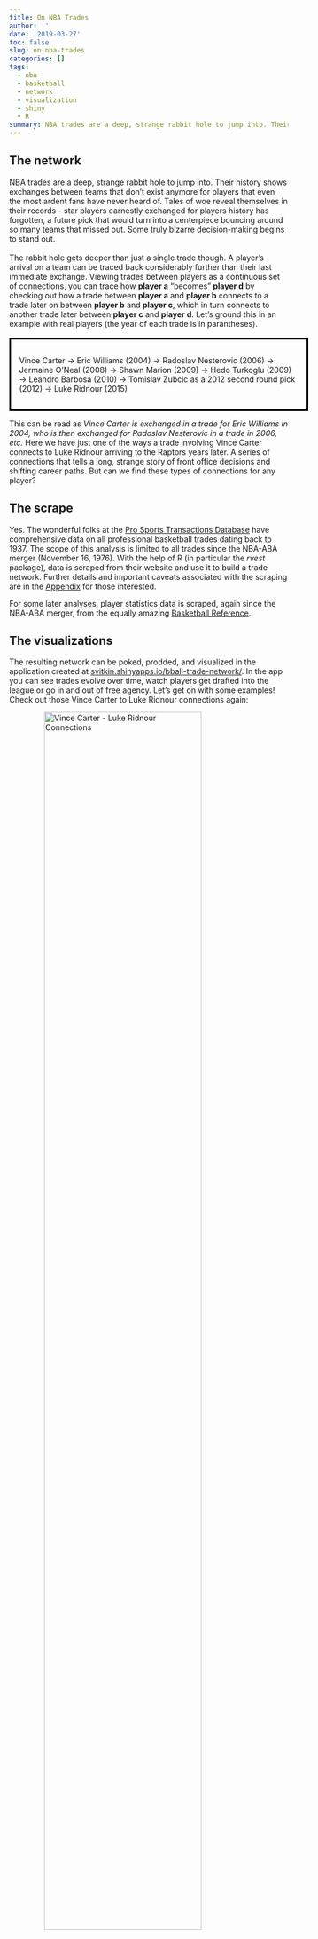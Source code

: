 ```yaml
---
title: On NBA Trades
author: ''
date: '2019-03-27'
toc: false
slug: on-nba-trades
categories: []
tags:
  - nba
  - basketball
  - network
  - visualization
  - shiny
  - R
summary: NBA trades are a deep, strange rabbit hole to jump into. Their history shows exchanges between teams that don't exist anymore for players that even the most ardent fans have never heard of. Tales of woe reveal themselves in their records - star players earnestly exchanged for players history has forgotten, a future pick that would turn into a centerpiece bouncing around so many teams that missed out. Some truly bizarre decision-making begins to stand out. 
---
```


## The network
NBA trades are a deep, strange rabbit hole to jump into. Their history shows exchanges between teams that don't exist anymore for players that even the most ardent fans have never heard of. Tales of woe reveal themselves in their records - star players earnestly exchanged for players history has forgotten, a future pick that would turn into a centerpiece bouncing around so many teams that missed out. Some truly bizarre decision-making begins to stand out. 
\
\
The rabbit hole gets deeper than just a single trade though. A player's arrival on a team can be traced back considerably further than their last immediate exchange. Viewing trades between players as a continuous set of connections, you can trace how **player a** "becomes" **player d** by checking out how a trade between **player a** and **player b** connects to a trade later on between **player b** and **player c**, which in turn connects to another trade later between **player c** and **player d**. Let's ground this in an example with real players (the year of each trade is in parantheses).
\
\
<div style="padding: 15px; border-width: 3px; border-style: solid; border-color: black; width: 100%; margin: auto;">
Vince Carter &rarr; Eric Williams (2004) &rarr; Radoslav Nesterovic (2006) &rarr; Jermaine O'Neal (2008) &rarr; Shawn Marion (2009) &rarr; Hedo Turkoglu (2009) &rarr; Leandro Barbosa (2010) &rarr; Tomislav Zubcic as a 2012 second round pick (2012) &rarr; Luke Ridnour (2015)
</div>

This can be read as *Vince Carter is exchanged in a trade for Eric Williams in 2004, who is then exchanged for Radoslav Nesterovic in a trade in 2006, etc.* Here we have just one of the ways a trade involving Vince Carter connects to Luke Ridnour arriving to the Raptors years later. A series of connections that tells a long, strange story of front office decisions and shifting career paths. But can we find these types of connections for any player? 


## The scrape
Yes. The wonderful folks at the <a href="http://prosportstransactions.com/" target="_blank">Pro Sports Transactions Database</a> have comprehensive data on all professional basketball trades dating back to 1937. The scope of this analysis is limited to all trades since the NBA-ABA merger (November 16, 1976). With the help of R (in particular the *rvest* package), data is scraped from their website and use it to build a trade network. Further details and important caveats associated with the scraping are in the [Appendix](#appendix) for those interested.

For some later analyses, player statistics data is scraped, again since the NBA-ABA merger, from the equally amazing <a href="http://basketball-reference.com/" target="_blank">Basketball Reference</a>.

## The visualizations

The resulting network can be poked, prodded, and visualized in the application created at <a href="http://svitkin.shinyapps.io/bball-trade-network/" target="_blank">svitkin.shinyapps.io/bball-trade-network/</a>. In the app you can see trades evolve over time, watch players get drafted into the league or go in and out of free agency. Let's get on with some examples!
Check out those Vince Carter to Luke Ridnour connections again:

<img src="/post/bball-network-post/vincecarter-lukeridnour.gif" alt="Vince Carter - Luke Ridnour Connections" style="display:block; margin-left:auto; margin-right: auto; width: 75%; height: 75%">

Briefly contemplate this bizarre Lebron James and Luke Walton trade relationship:

<img src="/post/bball-network-post/lebronjames-lukewalton.png" alt="Lebron James - Luke Walton Connection" style="display:block; margin-left:auto; margin-right: auto; width: 75%; height: 75%">


Indulge my obsession with Eric Bledsoe (he's the best), and check out his trade connections throughout the years:

<img src="/post/bball-network-post/ericbledsoe.gif" alt="Eric Bledsoe Connections" style="display:block; margin-left:auto; margin-right: auto; width: 75%; height: 75%">

In the application, you can find more details of each trade by hovering over connections between players. Details on how paths in the trade network are created can be found in the [Appendix](#appendix).

## The forrests
We can leverage properties of networks and our scraped player data from <a href="http://basketball-reference.com/" target="_blank">Basketball Reference</a> to dig a bit deeper. In the <a href="https://www.theringer.com/nba/2019/1/30/18202947/nba-transaction-trees" target="_blank">article</a> that inspired this whole plunge, the author describes the player Arturas Gudaitis as a Forrest Gump of trades. Someone involved in all these historic, landscape changing exchanges who no one has actually heard of or seen play much (in Gudaitis's case, not at all). Players moved around as part of the labyrinthian calculations front offices make to work within the salary cap. 

How can we find these Forrest Gumps? One way is to look at the ratio of minutes played per game (in the regular season) for a player compared to the number of players they were exchanged for in trades, the idea being to identify players who don't play very much but were involved in large trades quite a bit. However, a few data-related difficulties arise in any analysis connecting the network and player data. To connect the player trade data with the player statistics data, the datasets are matched by names. Unfortunately, no match is found for 362 out of the 2,257 players (16%) in the network. Additionally players with 0 minutes played (like Arturas Gudaitis) are not in the player statistics data and therefore not matched with the network. For the simple average minutes per career statistic, players' minutes are aggregated as a weighted average of the minutes played per game, for a team in a season, and the number of games played for that team in that season.

With all that in mind, here are the top 5 players since the NBA-ABA merger who played the least and got traded the most (relatively) for the three categories of positions - guard, forward, center. Players can obviously change position over time, so to (possibly over)simplify things the first recorded position of the player in the data is used.

<div style="font-size: 75%; width: 100%;">
``` r
library(DT)
library(here)
library(widgetframe)
datatable(read.csv(here("static", "post", "bball-network-post",
                        "mpg_trade_5.csv")),
          rownames = FALSE,
          colnames = c("Player", "Position", "MPG over Career", "# of Player Exchanges", "# of Player Exchanges/MPG"),
          filter = "top",
          options = list(scrollY = "200px", lengthChange = FALSE, paginate = FALSE),
          caption = "Lowest 5 MPG to # Players Exchanged Ratios per Position") %>% 
  frameWidget()
```
</div>

## Appendix

### Scraping
Choices made when scraping from <a href="http://prosportstransactions.com/" target="_blank">Pro Sports Transactions Database</a>:

* Removed exchanges with future picks
* Removed exchanges with non-agreements or non-exercised picks
* Removed exchanges with unknown picks or unknown offer sheets
* Removed exchanges where agreement to waive was involved
* Removed exchanges where modification of pick was involved
* When discrepancy with media guide pointed out, used information contained in Pro Sports Transaction Database instead of media guide

### Path creation
The original data scraped from the <a href="http://prosportstransactions.com/" target="_blank">Pro Sports Transactions Database</a>, is a network of players where a connection exists if two players were exchanged in a trade at some point in time. However, to create the visualizations from the application, time and team must be taken into account. A path between any two players must have sequential connections involving the same teams and must uniformly go forward or backward in time. 

**Invalid date path:**\
player a &rarr; player b (2015) &rarr; player c (2014) &rarr; player d (2016)
\
**Valid date path:**\
player a &rarr; player b (2015) &rarr; player c (2016) &rarr; player d (2017)
\
\
**Invalid team path:**\
player a &rarr; player b (between Magic and Rockets) &rarr; player c (between Pacers and Knicks)
\
**Valid team path:**\
player a &rarr; player b (between Magic and Rockets) &rarr; player c (between Rockets and Knicks)



Both team and time need to be correct for a path to be valid. To find valid paths, a <a href="https://en.wikipedia.org/wiki/Breadth-first_search" target="_blank">breadth first search</a> is used, where each connection being searched along the network is tested for date and team validity. 

All code for the project can be found at <a href="https://github.com/svitkin/bball-trade-network" target="_blank">https://github.com/svitkin/bball-trade-network</a>.